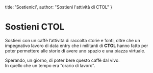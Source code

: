 
  title: 'Sostienici',
  author: "Sostieni l'attività di CTOL"
}

# Sostieni CTOL
Sostieni con un caffè l’attività di raccolta storie e fonti, oltre che un impegnativo lavoro di data entry che i militanti di **CTOL** hanno fatto per poter permettere alle storie di avere uno spazio e una piazza virtuale.

Sperando, un giorno, di poter bere questo caffè dal vivo.  
In quello che un tempo era “orario di lavoro”.

<BMCButton />

